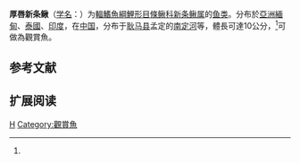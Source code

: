 {{Speciesbox 
| image = Neonoemacheilus labeosus.jpg
| taxon = Neonoemacheilus labeosus
| status = LC
| status_system = IUCN3.1
| authority =  Kottelat, 1982<ref name='id6338'>{{cite web| url =http://www.bioinfo.cn/db05/BjdwSpecies.php?action=view&id=6338| title =厚唇新条鳅| work =中国动物物种编目数据库| publisher =中国科学院微生物研究所| author =中国科学院动物研究所| accessdate =2009-04-11| deadurl =yes| archiveurl =https://web.archive.org/web/20160305034116/http://www.bioinfo.cn/db05/BjdwSpecies.php?action=view&id=6338| archivedate =2016-03-05}}</ref>
| synonyms = *''Noemacheilus labeosus'',Kottelat, 1982
*''Nemacheilus labeosus'',Kottelat, 1982
}}

'''厚唇新条鳅'''（[[学名|学名]]：{{lang|la|''Neonoemacheilus labeosus''}}）为[[輻鰭魚綱|輻鰭魚綱]][[鯉形目|鯉形目]][[條鳅科|條鳅科]][[新条鳅属|新条鳅属]]的[[鱼类|鱼类]]。分布於[[亞洲|亞洲]][[緬甸|緬甸]]、[[泰國|泰國]]、[[印度|印度]]，在[[中国|中国]]，分布于[[耿马县|耿马县]]孟定的[[南定河|南定河]]等，體長可達10公分，<ref name='id6338'/>可做為觀賞魚。

== 参考文献 ==
{{reflist}}

== 扩展阅读 ==
{{refbegin}}
{{wikispecies-inline|Neonoemacheilus labeosus|厚唇新条鳅}}
{{refend}}
{{Taxonbar|from=Q5858056}}

[[Category:新条鳅属|H]]
[[Category:觀賞魚|Category:觀賞魚]]
